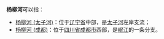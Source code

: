 '''杨柳河'''可以指：
*[[杨柳河_(太子河)|杨柳河 (太子河)]]：位于[[辽宁省|辽宁省]]中部，是[[太子河|太子河]]左岸支流；
*[[杨柳河_(成都)|杨柳河 (成都)]]：位于[[四川省|四川省]][[成都市|成都市]]西部，是[[岷江|岷江]]的一条分支。

{{disambig|cat=三字河名消歧义|Y}}